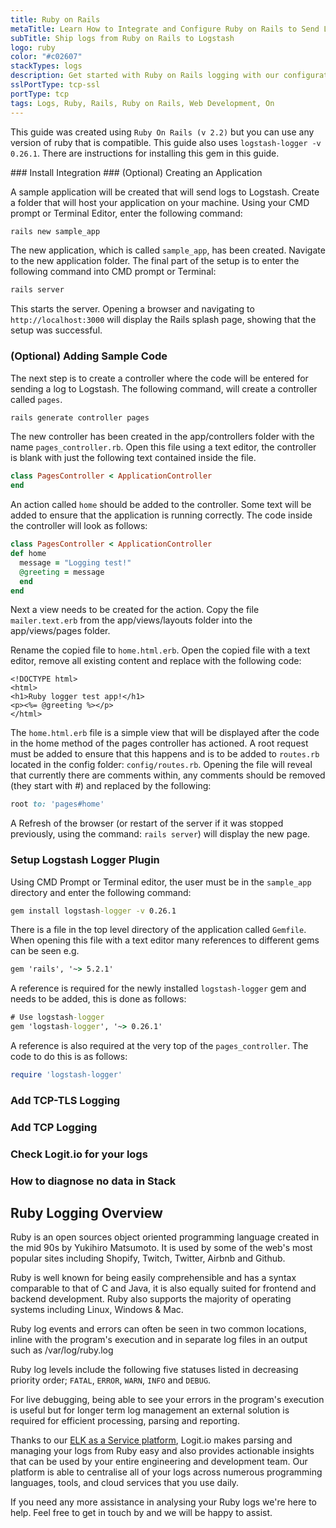 ```yaml
---
title: Ruby on Rails
metaTitle: Learn How to Integrate and Configure Ruby on Rails to Send Logs
subTitle: Ship logs from Ruby on Rails to Logstash
logo: ruby
color: "#c02607"
stackTypes: logs
description: Get started with Ruby on Rails logging with our configuration guide on how to send Ruby application logs to your Hosted ELK Stack.
sslPortType: tcp-ssl
portType: tcp
tags: Logs, Ruby, Rails, Ruby on Rails, Web Development, On
---
```


This guide was created using `Ruby On Rails (v 2.2)` but you can use any version of ruby that is compatible. 
This guide also uses `logstash-logger -v 0.26.1`. There are instructions for installing this gem in this guide.

<Steps>
  ### Install Integration
  <InstallIntegration/>
  ### (Optional) Creating an Application

  A sample application will be created that will send logs to Logstash. 
  Create a folder that will host your application on your machine.
  Using your CMD prompt or Terminal Editor, enter the following command:

  ```cmd copy
  rails new sample_app
  ````

  The new application, which is called `sample_app`, has been created. Navigate to the new application folder.
  The final part of the setup is to enter the following command into CMD prompt or Terminal:

  ```cmd copy
  rails server
  ```

  This starts the server. Opening a browser and navigating to `http://localhost:3000` will 
  display the Rails splash page, showing that the setup was successful. 

  ### (Optional) Adding Sample Code

  The next step is to create a controller where the code will be entered for 
  sending a log to Logstash. The following command, will create a controller called `pages`.
  
  ```cmd copy
  rails generate controller pages
  ```
  
  The new controller has been created in the app/controllers folder with the 
  name `pages_controller.rb`. Open this file using a text editor, the controller 
  is blank with just the following text contained inside the file.
  
  ```rb copy showLineNumbers
  class PagesController < ApplicationController
  end
  ```
  
  An action called `home` should be added to the controller. Some text will 
  be added to ensure that the application is running correctly. 
  The code inside the controller will look as follows:
  
  ```rb copy showLineNumbers
  class PagesController < ApplicationController
  def home
    message = "Logging test!"
    @greeting = message
    end
  end
  ```
  
  Next a view needs to be created for the action. Copy the file `mailer.text.erb` 
  from the app/views/layouts folder into the app/views/pages folder. 

  Rename the copied file to `home.html.erb`. Open the copied file with a text 
  editor, remove all existing content and replace with the following code:
  
  ```erb copy showLineNumbers filename="home.html.erb"
  <!DOCTYPE html>
  <html>
  <h1>Ruby logger test app!</h1>
  <p><%= @greeting %></p>
  </html>
  ```
  
  The `home.html.erb` file is a simple view that will be displayed after the 
  code in the home method of the pages controller has actioned. A root request 
  must be added to ensure that this happens and is to be added to `routes.rb` 
  located in the config folder: `config/routes.rb`. Opening the file will reveal 
  that currently there are comments within, any comments should be removed 
  (they start with #) and replaced by the following:
  
  ```rb copy
  root to: 'pages#home'
  ```
  
  A Refresh of the browser (or restart of the server if it was stopped previously, 
  using the command: `rails server`) will display the new page.

  ### Setup Logstash Logger Plugin

  Using CMD Prompt or Terminal editor, the user must be in the `sample_app`
  directory and enter the following command:
        
  ```cmd copy
  gem install logstash-logger -v 0.26.1
  ```
        
  There is a file in the top level directory of the application called `Gemfile`. 
  When opening this file with a text editor many references to different gems can be seen e.g.

  ```cmd copy    
  gem 'rails', '~> 5.2.1'   
  ```

  A reference is required for the newly installed `logstash-logger` 
  gem and needs to be added, this is done as follows:

  ```cmd copy
  # Use logstash-logger
  gem 'logstash-logger', '~> 0.26.1'
  ```

  A reference is also required at the very top of the `pages_controller`. 
  The code to do this is as follows:

  ```rb copy
  require 'logstash-logger'
  ```

  ### Add TCP-TLS Logging

  <AddTcpTlsLoggingForRubyOnRails />

  ### Add TCP Logging

  <AddTcpLoggingForRubyOnRails />

  ### Check Logit.io for your logs

  <LaunchStack utmMedium="logs" utmCampaign="rubyonrails" source="rubyonrails" />

  ### How to diagnose no data in Stack

  <DiagnoseNoData />
</Steps>

## Ruby Logging Overview

Ruby is an open sources object oriented programming language created in 
the mid 90s by Yukihiro Matsumoto. It is used by some of the web's most 
popular sites including Shopify, Twitch, Twitter, Airbnb and Github.

Ruby is well known for being easily comprehensible and has a syntax 
comparable to that of C and Java, it is also equally suited for frontend 
and backend development. Ruby also supports the majority of operating 
systems including Linux, Windows & Mac.

Ruby log events and errors can often be seen in two common locations, 
inline with the program's execution and in separate log files in an 
output such as /var/log/ruby.log

Ruby log levels include the following five statuses listed in 
decreasing priority order; `FATAL`, `ERROR`, `WARN`, `INFO` and `DEBUG`.

For live debugging, being able to see your errors in the program's 
execution is useful but for longer term log management an external 
solution is required for efficient processing, parsing and reporting.

Thanks to our [ELK as a Service platform](https://logit.io/platform/features/hosted-elk/elk-as-a-service), 
Logit.io makes parsing and managing your logs from Ruby easy and also 
provides actionable insights that can be used by your entire engineering 
and development team. Our platform is able to centralise all of your 
logs across numerous programming languages, tools, 
and cloud services that you use daily.

If you need any more assistance in analysing your Ruby logs we're here 
to help. Feel free to get in touch by 
<IntercomButton text="reaching out to our support team via Intercom"/> and we will be happy to assist.